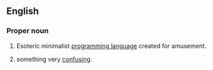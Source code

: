 ==English==
{{wikipedia}}

===Proper noun===
{{en-proper-noun}}

# {{computing}} Esoteric minimalist [[programming language]] created for amusement.
# something very [[confusing]].